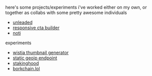 
<Helmet>
  <title>projects</title>
  <link rel="icon" type="image/png" href={favicon} />
</Helmet>

here's some projects/experiments i've worked either on my own, or together as collabs with some pretty awesome individuals

- [unleaded](https://github.com/mirshko/unleaded)
- [responsive cta builder](https://responsivectabuilder.com/)
- [noti](https://noti.center/)

experiments

- [wistia thumbnail generator](https://thumbnailer.netlify.com/)
- [static geoip endpoint](https://geoip.netlify.com/)
- [stakinghood](https://stakinghood.netlify.com/)
- [borkchain.lol](https://borkchain.lol/)
